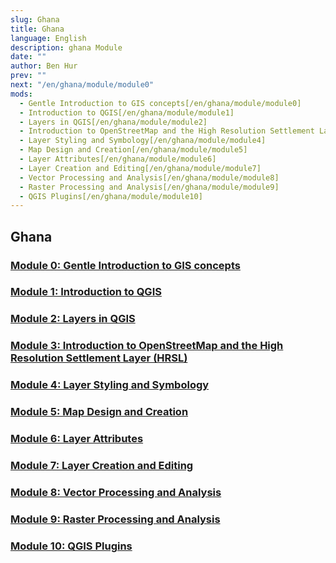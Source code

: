 ```yaml
---
slug: Ghana
title: Ghana
language: English
description: ghana Module
date: ""
author: Ben Hur
prev: ""
next: "/en/ghana/module/module0"
mods:
  - Gentle Introduction to GIS concepts[/en/ghana/module/module0]
  - Introduction to QGIS[/en/ghana/module/module1]
  - Layers in QGIS[/en/ghana/module/module2]
  - Introduction to OpenStreetMap and the High Resolution Settlement Layer (HRSL)[/en/ghana/module/module3]
  - Layer Styling and Symbology[/en/ghana/module/module4]
  - Map Design and Creation[/en/ghana/module/module5]
  - Layer Attributes[/en/ghana/module/module6]
  - Layer Creation and Editing[/en/ghana/module/module7]
  - Vector Processing and Analysis[/en/ghana/module/module8]
  - Raster Processing and Analysis[/en/ghana/module/module9]
  - QGIS Plugins[/en/ghana/module/module10]
---
```



## Ghana

### [Module 0: Gentle Introduction to GIS concepts](/en/ghana/module/module0)
### [Module 1: Introduction to QGIS](/en/ghana/module/module1)
### [Module 2: Layers in QGIS](/en/ghana/module/module2)
### [Module 3: Introduction to OpenStreetMap and the High Resolution Settlement Layer (HRSL)](/en/ghana/module/module3)
### [Module 4: Layer Styling and Symbology](/en/ghana/module/module4)
### [Module 5: Map Design and Creation](/en/ghana/module/module5)
### [Module 6: Layer Attributes](/en/ghana/module/module6)
### [Module 7: Layer Creation and Editing](/en/ghana/module/module7)
### [Module 8: Vector Processing and Analysis](/en/ghana/module/module8)
### [Module 9: Raster Processing and Analysis](/en/ghana/module/module9)
### [Module 10: QGIS Plugins](/en/ghana/module/module10)

